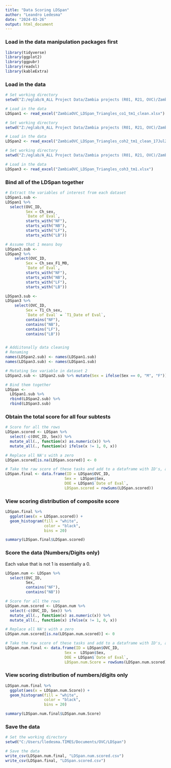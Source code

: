 ```yaml
---
title: "Data Scoring LDSpan"
author: "Leandro Ledesma"
date: "2024-03-26"
output: html_document
---
```

### Load in the data manipulation packages first

```r
library(tidyverse)
library(ggplot2)
library(ggpubr)
library(readxl)
library(kableExtra)

```

### Load in the data

```r
# Set working directory
setwd("Z:/eglab/A_ALL Project Data/Zambia projects (R01, R21, OVC)/ZambiaOVC_2022/ZambiaOVC_CleanFiles/Cohort1_cleaned_July2021_forNan/C1T1")

# Load in the data
LDSpan1 <- read_excel("ZambiaOVC_LDSpan_Triangles_co1_tm1_clean.xlsx")

# Set working directory
setwd("Z:/eglab/A_ALL Project Data/Zambia projects (R01, R21, OVC)/ZambiaOVC_2022/ZambiaOVC_CleanFiles/Cohort2_cleanedJun2021_forNan/C2T1")

# Load in the data
LDSpan2 <- read_excel("ZambiaOVC_LDSpan_Triangles_coh2_tm1_clean_17Jul2017.xlsx")

# Set working directory
setwd("Z:/eglab/A_ALL Project Data/Zambia projects (R01, R21, OVC)/ZambiaOVC_2022/ZambiaOVC_CleanFiles/Cohort3_cleaned_Jul2021_forNan/C3T1")

# Load in the data
LDSpan3 <- read_excel("ZambiaOVC_LDSpan_Triangles_coh3_tm1.xlsx")

```

### Bind all of the LDSpan together

```r
# Extract the variables of interest from each dataset
LDSpan1.sub <-  
LDSpan1 %>%
  select(OVC_ID, 
         Sex = Ch_sex,
         `Date of Eval`,
         starts_with("NF"),
         starts_with("NB"),
         starts_with("LF"),
         starts_with("LB"))

# Assume that 1 means boy
LDSpan2.sub <- 
LDSpan2 %>%
    select(OVC_ID, 
         Sex = Ch_sex_F1_M0, 
         `Date of Eval`, 
         starts_with("NF"),
         starts_with("NB"),
         starts_with("LF"),
         starts_with("LB"))

LDSpan3.sub <- 
LDSpan3 %>%
    select(OVC_ID, 
         Sex = T1_Ch_sex,
         `Date of Eval` = `T1_Date of Eval`,
         contains("NF"),
         contains("NB"),
         contains("LF"),
         contains("LB"))


# Addiitonally data cleaning
# Renaming
names(LDSpan2.sub) <- names(LDSpan1.sub)
names(LDSpan3.sub) <- names(LDSpan1.sub)

# Mutating Sex variable in dataset 2
LDSpan2.sub <- LDSpan2.sub %>% mutate(Sex = ifelse(Sex == 0, "M", "F"))

# Bind them together
LDSpan <- 
  LDSpan1.sub %>%
  rbind(LDSpan2.sub) %>%
  rbind(LDSpan3.sub)
```


### Obtain the total score for all four subtests

```r

# Score for all the rows
LDSpan.scored <- LDSpan %>%
  select(-c(OVC_ID, Sex)) %>%
  mutate_all(., function(x) as.numeric(x)) %>%
  mutate_all(., function(x) ifelse(x != 1, 0, x))

# Replace all NA's with a zero
LDSpan.scored[is.na(LDSpan.scored)] <- 0

# Take the raw score of these tasks and add to a dataframe with ID's, and Sex
LDSpan.final <- data.frame(ID = LDSpan$OVC_ID,
                          Sex =  LDSpan$Sex,
                          DOE = LDSpan$`Date of Eval`,
                          LDSpan.scored = rowSums(LDSpan.scored)) 

```


### View scoring distribution of composite score

```r
LDSpan.final %>%
  ggplot(aes(x = LDSpan.scored)) +
  geom_histogram(fill = "white",
                 color = "black",
                 bins = 20)

summary(LDSpan.final$LDSpan.scored)
```



### Score the data (Numbers/Digits only)

Each value that is not 1 is essentially a 0.

```r
LDSpan.num <- LDSpan %>%
  select(OVC_ID, 
         Sex,
         contains("NF"),
         contains("NB"))

# Score for all the rows
LDSpan.num.scored <- LDSpan.num %>%
  select(-c(OVC_ID, Sex)) %>%
  mutate_all(., function(x) as.numeric(x)) %>%
  mutate_all(., function(x) ifelse(x != 1, 0, x))

# Replace all NA's with a zero
LDSpan.num.scored[is.na(LDSpan.num.scored)] <- 0

# Take the raw score of these tasks and add to a dataframe with ID's, and Sex
LDSpan.num.final <- data.frame(ID = LDSpan$OVC_ID,
                          Sex =  LDSpan$Sex,
                          DOE = LDSpan$`Date of Eval`,
                          LDSpan.num.Score = rowSums(LDSpan.num.scored)) 

```


### View scoring distribution of numbers/digits only

```r
LDSpan.num.final %>%
  ggplot(aes(x = LDSpan.num.Score)) +
  geom_histogram(fill = "white",
                 color = "black",
                 bins = 20)

summary(LDSpan.num.final$LDSpan.num.Score)
```


### Save the data

```r
# Set the working directory
setwd("C:/Users/lledesma.TIMES/Documents/OVC/LDSpan")

# Save the data
write_csv(LDSpan.num.final, "LDSpan.num.scored.csv")
write_csv(LDSpan.final, "LDSpan.scored.csv")

```